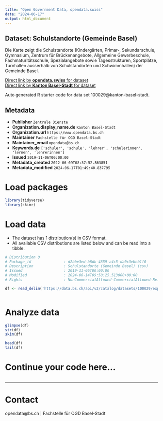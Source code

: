 ```yaml
---
title: "Open Government Data, opendata.swiss"
date: "2024-06-17"
output: html_document
---
```


## Dataset: Schulstandorte (Gemeinde Basel)

Die Karte zeigt die Schulstandorte (Kindergärten, Primar-, Sekundarschule, Gymnasium, Zentrum für Brückenangebote, Allgemeine Gewerbeschule, Fachmaturitätsschule, Spezialangebote sowie Tagesstrukturen, Sportplätze, Turnhallen ausserhalb von Schulstandorten und Schwimmhallen) der Gemeinde Basel.

[Direct link by **opendata.swiss** for dataset](https://opendata.swiss/de/dataset/schulstandorte-gemeinde-basel)<br>
[Direct link by **Kanton Basel-Stadt** for dataset](https://data.bs.ch/explore/dataset/100029/)

Auto generated R starter code for data set 100029@kanton-basel-stadt.

## Metadata

- **Publisher** `Zentrale Dienste`
- **Organization.display_name.de** `Kanton Basel-Stadt`
- **Organization.url** `https://www.opendata.bs.ch`
- **Maintainer** `Fachstelle für OGD Basel-Stadt`
- **Maintainer_email** `opendata@bs.ch`
- **Keywords.de** `['schuler', 'schule', 'lehrer', 'schulerinnen', 'lernen', 'lehrerinnen']`
- **Issued** `2019-11-06T00:00:00`
- **Metadata_created** `2022-06-09T08:37:52.863851`
- **Metadata_modified** `2024-06-17T01:49:40.837795`


# Load packages

```r

library(tidyverse)
library(skimr)

```

# Load data

-   The dataset has 1 distribution(s) in CSV format.
-   All available CSV distributions are listed below and can be read into a tibble.

```r

# Distribution 0
# Package_id               : d2bbe3ed-b8db-4859-a4c5-da0c3ebeb1f0
# Description              : Schulstandorte (Gemeinde Basel) (csv)
# Issued                   : 2019-11-06T00:00:00
# Modified                 : 2024-06-14T09:50:25.513000+00:00
# Rights                   : NonCommercialAllowed-CommercialAllowed-ReferenceRequired

df <- read_delim('https://data.bs.ch/api/v2/catalog/datasets/100029/exports/csv')



```

# Analyze data

```r

glimpse(df)
str(df)
skim(df)

head(df)
tail(df)

```

# Continue your code here...

```r

```

------------------------------------------------------------------------

# Contact

opendata@bs.ch | Fachstelle für OGD Basel-Stadt
